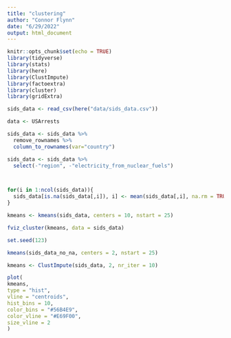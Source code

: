 ```yaml
---
title: "clustering"
author: "Connor Flynn"
date: "6/29/2022"
output: html_document
---
```


```r
knitr::opts_chunk$set(echo = TRUE)
library(tidyverse)
library(stats)
library(here)
library(ClustImpute)
library(factoextra)
library(cluster)
library(gridExtra)
```

```r
sids_data <- read_csv(here("data/sids_data.csv"))
```

```r
data <- USArrests
```

```r
sids_data <- sids_data %>% 
  remove_rownames %>% 
  column_to_rownames(var="country")

sids_data <- sids_data %>% 
  select(-"region", -"electricity_from_nuclear_fuels") 



for(i in 1:ncol(sids_data)){
  sids_data[is.na(sids_data[,i]), i] <- mean(sids_data[,i], na.rm = TRUE)
}
```


```r
kmeans <- kmeans(sids_data, centers = 10, nstart = 25)
```

```r
fviz_cluster(kmeans, data = sids_data)
```



```r
set.seed(123)

kmeans(sids_data_no_na, centers = 2, nstart = 25)

kmeans <- ClustImpute(sids_data, 2, nr_iter = 10)

```


```r
plot(
kmeans,
type = "hist",
vline = "centroids",
hist_bins = 10,
color_bins = "#56B4E9",
color_vline = "#E69F00",
size_vline = 2
)
```


